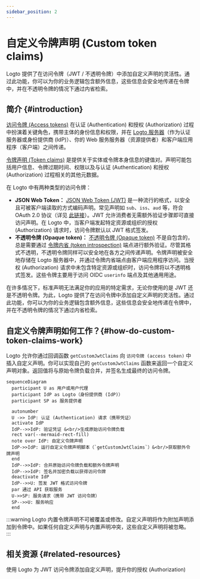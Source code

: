 ```yaml
---
sidebar_position: 2
---
```


# 自定义令牌声明 (Custom token claims)

Logto 提供了在访问令牌（JWT / 不透明令牌）中添加自定义声明的灵活性。通过此功能，你可以为你的业务逻辑包含额外信息，这些信息会安全地传递在令牌中，并在不透明令牌的情况下通过内省检索。

## 简介 \{#introduction}

[访问令牌 (Access tokens)](https://auth.wiki/access-token) 在认证 (Authentication) 和授权 (Authorization) 过程中扮演着关键角色，携带主体的身份信息和权限，并在 [Logto 服务器](/concepts/core-service)（作为认证服务器或身份提供商 (IdP)）、你的 Web 服务服务器（资源提供者）和客户端应用程序（客户端）之间传递。

[令牌声明 (Token claims)](https://auth.wiki/claim) 是提供关于实体或令牌本身信息的键值对。声明可能包括用户信息、令牌过期时间、权限以及与认证 (Authentication) 和授权 (Authorization) 过程相关的其他元数据。

在 Logto 中有两种类型的访问令牌：

- **JSON Web Token：** [JSON Web Token (JWT)](https://auth.wiki/jwt) 是一种流行的格式，以安全且可被客户端读取的方式编码声明。常见声明如 `sub`、`iss`、`aud` 等，符合 OAuth 2.0 协议（详见 [此链接](https://datatracker.ietf.org/doc/html/rfc7519#section-4)）。JWT 允许消费者无需额外验证步骤即可直接访问声明。在 Logto 中，当客户端发起特定资源或组织的授权 (Authorization) 请求时，访问令牌默认以 JWT 格式签发。
- **不透明令牌 (Opaque token)：** [不透明令牌 (Opaque token)](http://localhost:3000/concepts/opaque-token) 不是自包含的，总是需要通过 [令牌内省 (token introspection)](https://auth.wiki/token-introspection) 端点进行额外验证。尽管其格式不透明，不透明令牌同样可以安全地在各方之间传递声明。令牌声明被安全地存储在 Logto 服务器中，并通过令牌内省端点由客户端应用程序访问。当授权 (Authorization) 请求中未包含特定资源或组织时，访问令牌将以不透明格式签发。这些令牌主要用于访问 OIDC `userinfo` 端点及其他通用用途。

在许多情况下，标准声明无法满足你的应用的特定需求，无论你使用的是 JWT 还是不透明令牌。为此，Logto 提供了在访问令牌中添加自定义声明的灵活性。通过此功能，你可以为你的业务逻辑包含额外信息，这些信息会安全地传递在令牌中，并在不透明令牌的情况下通过内省检索。

## 自定义令牌声明如何工作？\{#how-do-custom-token-claims-work}

Logto 允许你通过回调函数 `getCustomJwtClaims` 向 `访问令牌 (access token)` 中插入自定义声明。你可以实现自己的 `getCustomJwtClaims` 函数来返回一个自定义声明对象。返回值将与原始令牌负载合并，并签名生成最终的访问令牌。

```mermaid
sequenceDiagram
  participant U as 用户或用户代理
  participant IdP as Logto（身份提供商 (IdP)）
  participant SP as 服务提供者

  autonumber
  U ->> IdP: 认证 (Authentication) 请求（携带凭证）
  activate IdP
  IdP-->>IdP: 验证凭证 &<br/>生成原始访问令牌负载
  rect var(--mermaid-rect-fill)
  note over IdP: 自定义令牌声明
  IdP->>IdP: 运行自定义令牌声明脚本（`getCustomJwtClaims`）&<br/>获取额外令牌声明
  end
  IdP-->>IdP: 合并原始访问令牌负载和额外令牌声明
  IdP-->>IdP: 签名并加密负载以获得访问令牌
  deactivate IdP
  IdP-->>U: 签发 JWT 格式访问令牌
  par 通过 API 获取服务
  U->>SP: 服务请求（携带 JWT 访问令牌）
  SP-->>U: 服务响应
  end
```

:::warning
Logto 内置令牌声明不可被覆盖或修改。自定义声明将作为附加声明添加到令牌中。如果任何自定义声明与内置声明冲突，这些自定义声明将被忽略。
:::

## 相关资源 \{#related-resources}

<Url href="https://blog.logto.io/glance-on-custom-jwt-access-token-claims">
  使用 Logto 为 JWT 访问令牌添加自定义声明，提升你的授权 (Authorization)
</Url>
